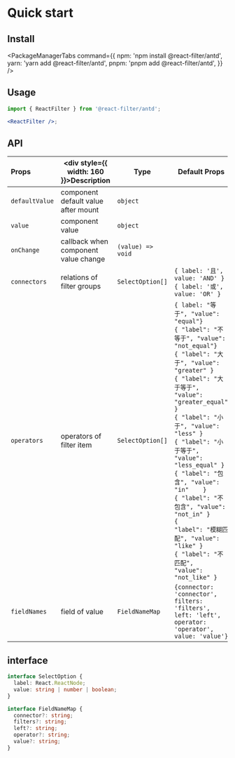 
# Quick start

## Install

<PackageManagerTabs
  command={{
    npm: 'npm install @react-filter/antd',
    yarn: 'yarn add @react-filter/antd',
    pnpm: 'pnpm add @react-filter/antd',
  }}
/>

## Usage

```jsx pure
import { ReactFilter } from '@react-filter/antd';

<ReactFilter />;
```

## API

| Props          | <div style={{ width: 160 }}>Description</div> | Type              | Default Props                                                                                                                                                                                                                                                                                                                                                                                                                                                                                                  |
| :------------- | --------------------------------------------- | ----------------- | -------------------------------------------------------------------------------------------------------------------------------------------------------------------------------------------------------------------------------------------------------------------------------------------------------------------------------------------------------------------------------------------------------------------------------------------------------------------------------------------------------------- |
| `defaultValue` | component default value after mount           | `object`          |                                                                                                                                                                                                                                                                                                                                                                                                                                                                                                                |
| `value`        | component value                               | `object`          |                                                                                                                                                                                                                                                                                                                                                                                                                                                                                                                |
| `onChange`     | callback when component value change          | `(value) => void` |                                                                                                                                                                                                                                                                                                                                                                                                                                                                                                                |
| `connectors`   | relations of filter groups                    | `SelectOption[]`  | `{ label: '且', value: 'AND' }`<br />`{ label: '或', value: 'OR' }`                                                                                                                                                                                                                                                                                                                                                                                                                                            |
| `operators`    | operators of filter item                      | `SelectOption[]`  | `{ label: "等于", "value": "equal"}`<br />`{ "label": "不等于", "value": "not_equal"}`<br />`{ "label": "大于", "value": "greater" }`<br />`{ "label": "大于等于", "value": "greater_equal" }`<br />`{ "label": "小于", "value": "less" }` <br />`{ "label": "小于等于", "value": "less_equal" }`<br />`{ "label": "包含", "value": "in"    }`<br />`{ "label": "不包含", "value": "not_in" }`<br />`{        "label": "模糊匹配", "value": "like" }`<br />`{ "label": "不匹配",        "value": "not_like" }` |
| `fieldNames`   | field of value                                | `FieldNameMap`    | `{connector: 'connector', filters: 'filters',  left: 'left', operator: 'operator', value: 'value'}`                                                                                                                                                                                                                                                                                                                                                                                                            |

## interface

```typescript
interface SelectOption {
  label: React.ReactNode;
  value: string | number | boolean;
}
```

```typescript
interface FieldNameMap {
  connector?: string;
  filters?: string;
  left?: string;
  operator?: string;
  value?: string;
}
```
